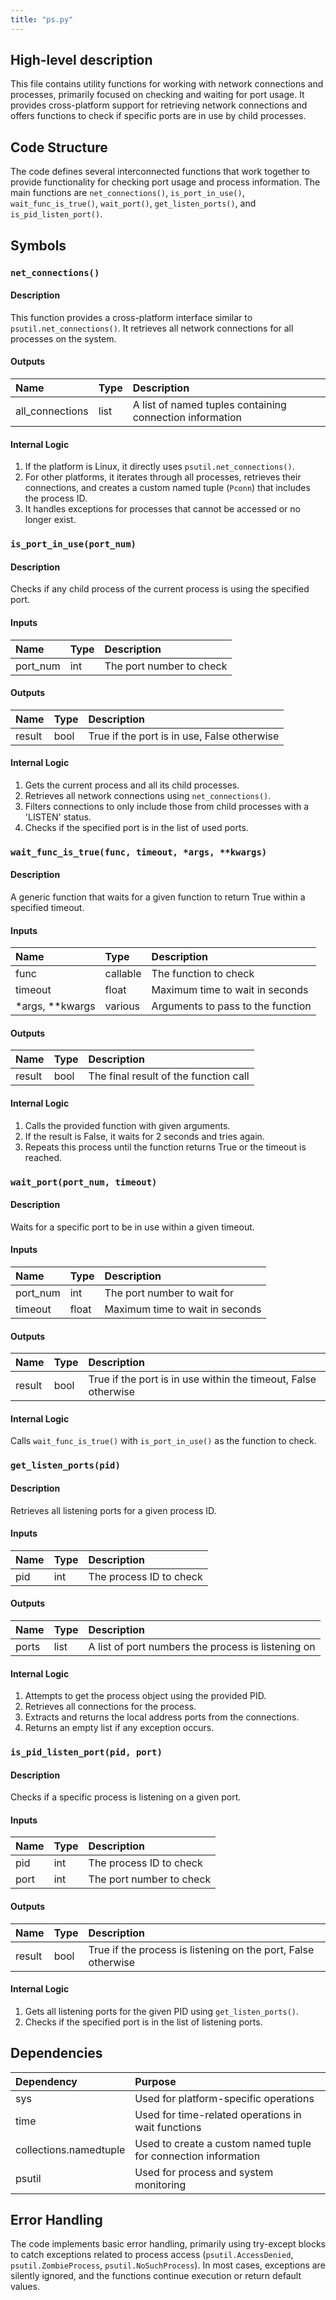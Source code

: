 ```yaml
---
title: "ps.py"
---
```


## High-level description
This file contains utility functions for working with network connections and processes, primarily focused on checking and waiting for port usage. It provides cross-platform support for retrieving network connections and offers functions to check if specific ports are in use by child processes.

## Code Structure
The code defines several interconnected functions that work together to provide functionality for checking port usage and process information. The main functions are `net_connections()`, `is_port_in_use()`, `wait_func_is_true()`, `wait_port()`, `get_listen_ports()`, and `is_pid_listen_port()`.

## Symbols

### `net_connections()`
#### Description
This function provides a cross-platform interface similar to `psutil.net_connections()`. It retrieves all network connections for all processes on the system.

#### Outputs
| Name | Type | Description |
|:-----|:-----|:------------|
| all_connections | list | A list of named tuples containing connection information |

#### Internal Logic
1. If the platform is Linux, it directly uses `psutil.net_connections()`.
2. For other platforms, it iterates through all processes, retrieves their connections, and creates a custom named tuple (`Pconn`) that includes the process ID.
3. It handles exceptions for processes that cannot be accessed or no longer exist.

### `is_port_in_use(port_num)`
#### Description
Checks if any child process of the current process is using the specified port.

#### Inputs
| Name | Type | Description |
|:-----|:-----|:------------|
| port_num | int | The port number to check |

#### Outputs
| Name | Type | Description |
|:-----|:-----|:------------|
| result | bool | True if the port is in use, False otherwise |

#### Internal Logic
1. Gets the current process and all its child processes.
2. Retrieves all network connections using `net_connections()`.
3. Filters connections to only include those from child processes with a 'LISTEN' status.
4. Checks if the specified port is in the list of used ports.

### `wait_func_is_true(func, timeout, *args, **kwargs)`
#### Description
A generic function that waits for a given function to return True within a specified timeout.

#### Inputs
| Name | Type | Description |
|:-----|:-----|:------------|
| func | callable | The function to check |
| timeout | float | Maximum time to wait in seconds |
| *args, **kwargs | various | Arguments to pass to the function |

#### Outputs
| Name | Type | Description |
|:-----|:-----|:------------|
| result | bool | The final result of the function call |

#### Internal Logic
1. Calls the provided function with given arguments.
2. If the result is False, it waits for 2 seconds and tries again.
3. Repeats this process until the function returns True or the timeout is reached.

### `wait_port(port_num, timeout)`
#### Description
Waits for a specific port to be in use within a given timeout.

#### Inputs
| Name | Type | Description |
|:-----|:-----|:------------|
| port_num | int | The port number to wait for |
| timeout | float | Maximum time to wait in seconds |

#### Outputs
| Name | Type | Description |
|:-----|:-----|:------------|
| result | bool | True if the port is in use within the timeout, False otherwise |

#### Internal Logic
Calls `wait_func_is_true()` with `is_port_in_use()` as the function to check.

### `get_listen_ports(pid)`
#### Description
Retrieves all listening ports for a given process ID.

#### Inputs
| Name | Type | Description |
|:-----|:-----|:------------|
| pid | int | The process ID to check |

#### Outputs
| Name | Type | Description |
|:-----|:-----|:------------|
| ports | list | A list of port numbers the process is listening on |

#### Internal Logic
1. Attempts to get the process object using the provided PID.
2. Retrieves all connections for the process.
3. Extracts and returns the local address ports from the connections.
4. Returns an empty list if any exception occurs.

### `is_pid_listen_port(pid, port)`
#### Description
Checks if a specific process is listening on a given port.

#### Inputs
| Name | Type | Description |
|:-----|:-----|:------------|
| pid | int | The process ID to check |
| port | int | The port number to check |

#### Outputs
| Name | Type | Description |
|:-----|:-----|:------------|
| result | bool | True if the process is listening on the port, False otherwise |

#### Internal Logic
1. Gets all listening ports for the given PID using `get_listen_ports()`.
2. Checks if the specified port is in the list of listening ports.

## Dependencies
| Dependency | Purpose |
|:-----------|:--------|
| sys | Used for platform-specific operations |
| time | Used for time-related operations in wait functions |
| collections.namedtuple | Used to create a custom named tuple for connection information |
| psutil | Used for process and system monitoring |

## Error Handling
The code implements basic error handling, primarily using try-except blocks to catch exceptions related to process access (`psutil.AccessDenied`, `psutil.ZombieProcess`, `psutil.NoSuchProcess`). In most cases, exceptions are silently ignored, and the functions continue execution or return default values.